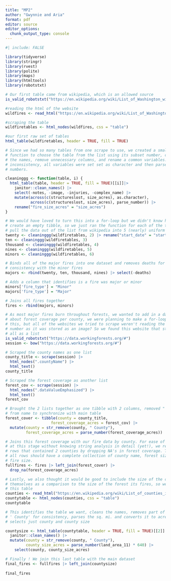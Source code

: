```yaml
---
title: "MP2"
author: "Gwynnie and Aria"
format: pdf
editor: source
editor_options: 
  chunk_output_type: console
---
```

```r
#| include: FALSE

library(tidyverse)
library(stringr)
library(rvest)
library(polite)
library(maps)
library(htmltools)
library(robotstxt)
```

```r
# Our first table came from wikipedia, which is an allowed source
is_valid_robotstxt("https://en.wikipedia.org/wiki/List_of_Washington_wildfires")

#reading the html of the website
wildfires <- read_html("https://en.wikipedia.org/wiki/List_of_Washington_wildfires")

#scraping the table
wildfiretables <- html_nodes(wildfires, css = "table") 

#our first raw set of tables
html_table(wildfiretables, header = TRUE, fill = TRUE)
```

```r
# Since we had so many tables from one scrape to use, we created a small 
# function to choose the table from the list using its subset number, cleaned 
# the names, remove unnecessary columns, and rename a common variables. Due to 
# inconsistency, all variables were set set as character and then parsed for 
# numbers.

cleaninggg <- function(table, i) {
  html_table(table, header = TRUE, fill = TRUE)[[i]]|> 
    janitor::clean_names() |>
    select(-notes, -image, -injuries, -complex_name) |>
    mutate(across(c(structureslost, size_acres), as.character),
           across(c(structureslost, size_acres), parse_number)) |>
    rename("fire_size_acres" = "size_acres")
}

# We would have loved to turn this into a for-loop but we didn't know how to 
# create an empty tibble, so we just ran the function for each of the times to 
# pull the data out of the list from wikipedia into 5 (nearly) uniform datasets
twenty <- cleaninggg(wildfiretables, 2) |> rename("start_date" = "start_date_cause")
ten <- cleaninggg(wildfiretables, 3) 
thousand <- cleaninggg(wildfiretables, 4)
nines <- cleaninggg(wildfiretables, 5) 
minors <- cleaninggg(wildfiretables, 6) 

# Binds all of the major fires into one dataset and removes deaths for 
# consistency with the minor fires
majors <- rbind(twenty, ten, thousand, nines) |> select(-deaths)

# Adds a column that identifies is a fire was major or minor
minors['fire_type'] = "Minor"
majors['fire_type'] = "Major"

# Joins all fires together
fires <- rbind(majors, minors)
```

```r
# As most major fires burn throughout forests, we wanted to add in a dataset 
# about forest coverage per county, we were planning to make a for-loop for 
# this, but all of the websites we tried to scrape weren't reading the actual 
# number as it was stored as an image? So we found this website that stores it
# all as a list
is_valid_robotstxt("https://data.workingforests.org/#")
session <- bow("https://data.workingforests.org/#")

# Scraped the county names as one list
county_title <- scrape(session) |>
  html_nodes(".countyName") |>
  html_text()
county_title

# Scraped the forest coverage as another list
forest_cov <- scrape(session) |>
  html_nodes(".dataValueEmphasized") |>
  html_text()
forest_cov

# Brought the 2 lists together as one tibble with 2 columns, removed " County"
# from name to synchronize with main table
forest_cover <- tibble(county = county_title, 
                    forest_coverage_acres = forest_cov) |>
  mutate(county = str_remove(county, " County"),
         forest_coverage_acres = parse_number(forest_coverage_acres))

# Joins this forest coverage with our fire data by county. For ease of analysis
# at this stage without knowing string analysis in detail (yet!), we removed all
# rows that contained 2 counties by dropping NA's in forest coverage. This way 
# all rows should have a complete collection of county name, forest size, and 
# fire size. 
fullfires <- fires |> left_join(forest_cover) |>
  drop_na(forest_coverage_acres) 
```

```r
# Lastly, we also thought it would be good to include the size of the counties 
# themselves as a comparison to the size of the forest its fires, so we scraped 
# this table
counties <- read_html("https://en.wikipedia.org/wiki/List_of_counties_in_Washington")
countytable <- html_nodes(counties, css = "table") 
countytable

# This identifies the table we want, cleans the names, removes part of the name
# ' County' for consistency, parses the sq. mi. and converts it to acres, and
# selects just county and county size

countysize <- html_table(countytable, header = TRUE, fill = TRUE)[[2]] |> 
  janitor::clean_names() |>
  mutate(county = str_remove(county, " County"),
         county_size_acres = parse_number(land_area_11) * 640) |>
    select(county, county_size_acres)

# Finally ! We join this last table with the main dataset
final_fires <- fullfires |> left_join(countysize)
  
final_fires

```

